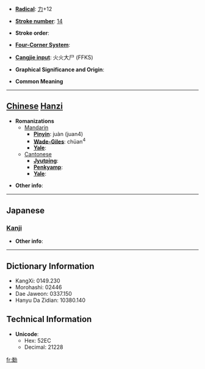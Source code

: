 * '''[[Wiktionary:Chinese radical index| Radical]]''': [[Wiktionary:Chinese radical index 力|力]]+12

* '''[[Wiktionary:Chinese total strokes index|Stroke number]]''': [[Wiktionary:Chinese total strokes index 14|14]]

* '''Stroke order''': 

* '''[[Wiktionary:Chinese four corner index|Four-Corner System]]''': 

* '''[[Wiktionary:Chinese Cangjie index|Cangjie input]]''': 火火大尸 (FFKS)

* '''Graphical Significance and Origin''': 

* '''Common Meaning'''

----

== [[Chinese]] [[Hanzi]] ==

* '''Romanizations'''
** [[Mandarin]]
*** '''[[Pinyin]]''': juàn (juan4)
*** '''[[Wade-Giles]]''': chüan<sup>4</sup>
*** '''[[Yale]]''': 
**[[Cantonese]]
***'''[[Jyutping]]''':
***'''[[Penkyamp]]''': 
***'''[[Yale]]''': 

* '''Other info''': 

----

==Japanese==
===[[Kanji]]===
{{kanji|on readings=[[けん]] (ken)
|kun readings=[[つとめる]] (tsutomeru), [[すこやか]] (sukoyaka)
}}

* '''Other info''':  

----

== Dictionary Information ==

* KangXi: 0149.230
* Morohashi: 02446
* Dae Jaweon: 0337.150
* Hanyu Da Zidian: 10380.140

== Technical Information ==

* '''Unicode''':
** Hex: 52EC
** Decimal: 21228

[[fr:勬]]